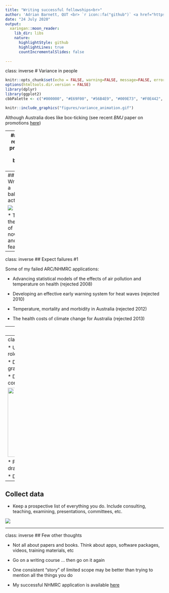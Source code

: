 ---
title: "Writing successful fellowships<br>"
author: 'Adrian Barnett, QUT <br> `r icon::fa("github")` <a href="https://github.com/agbarnett/"> agbarnett</a> (slides available on GitHub)<br> `r icon::fa("twitter")` <a href="https://twitter.com/aidybarnett"> aidybarnett</a><br> `r icon::fa("paper-plane")` <a href="mailto:a.barnett@qut.edu.au">a.barnett@qut.edu.au </a><br>'
date: "24 July 2020"
output:
  xaringan::moon_reader:
    lib_dir: libs
    nature:
      highlightStyle: github
      highlightLines: true
      countIncrementalSlides: false
      
---
class: inverse
# Variance in people
```{r setup, include=FALSE}
knitr::opts_chunk$set(echo = FALSE, warning=FALSE, message=FALSE, error=FALSE, comment='', dpi=400, fig.align='center')
options(htmltools.dir.version = FALSE)
library(dplyr)
library(ggplot2)
cbbPalette <- c("#000000", "#E69F00", "#56B4E9", "#009E73", "#F0E442", "#0072B2", "#D55E00", "#CC79A7")
```
<!--- see https://github.com/yihui/xaringan/wiki --->

<!--- from make_gganimate.R , also in figures subfolder --->

```{r, out.width='60%'}
knitr::include_graphics("figures/variance_animation.gif") 
```

<!--- Not going to get promoted based on box ticking.--->

Although Australia does like box-ticking (see recent _BMJ_ paper on promotions [here](https://www.bmj.com/content/369/bmj.m2081.long))

---
## The review process is a black box

<!--- make gif smaller ---> 

<img src="https://media.giphy.com/media/629GlaFwxaOdUajE9g/giphy.gif" width="240" height="240"/>

[What is excellence in research?](https://www.nature.com/articles/palcomms2016105)

[What do peer reviewers want?](https://link.springer.com/article/10.1186/s41073-017-0043-x)

* "I think that the proposals that rank the highest ... they’re stretching the boundaries of where we are in the research at the time.''

* "All grant writing is selling and I'm not interested in how clever you are or how intellectual you can be; I just want good, solid, doable research which is going to make a difference.''

<!--- have to see the process live to understand it --->

---
## Writing is a balancing act

![](https://media.giphy.com/media/l0kowbmFNVZAI/giphy.gif)

* Tread the line of novelty and feasibility

---
class: inverse
## Expect failures #1 

Some of my failed ARC/NHMRC applications:

* Advancing statistical models of the effects of air pollution and temperature on health (rejected 2008)

* Developing an effective early warning system for heat waves (rejected 2010)

* Temperature, mortality and morbidity in Australia (rejected 2012)

* The health costs of climate change for Australia (rejected 2013)

<!--- didn't convince people this was an issue --->
<!--- the system is reactionary --->


---
### Expect failures #2 

* In 2015 I had 7 failed fellowship applications and 0 successes

<!--- from https://github.com/agbarnett/quit.research --->

```{r, out.width='55%'}
knitr::include_graphics("figures/posterior_failures.jpg") 
```


* 23% posterior probability of being in the top half

* Need 12 failures to have a more than 90% probability of being in the bottom half

* Full blog [here](https://medianwatch.netlify.app/post/quit-research/)

<!--- little signal in failure --->
<!--- develop thick skin --->

---
class: inverse
## Chance

* Understand and acknowledge the role of luck in your career

* Don't be too downhearted if your grant gets rejected

* Don't over-interpret reviewers' comments

<img src="https://media.giphy.com/media/l2JJu8U8SoHhQEnoQ/giphy.gif" width="290" height="220"/>

* Failure could simply be luck of the draw

* Don't get carried away with success

---
## Collect data

* Keep a prospective list of everything you do. Include consulting, teaching, examining, presentations, committees, etc.

![](https://media.giphy.com/media/xkmQfH1TB0dLW/giphy.gif)

---
class: inverse
## Few other thoughts 

* Not all about papers and books. Think about apps, software packages, videos, training materials, etc

* Go on a writing course $\ldots$ then go on it again

* One consistent "story" of limited scope may be better than trying to mention all the things you do

* My successful NHMRC application is available [here](https://eprints.qut.edu.au/98764/1/APP1117784_Barnett_Grant_Proposal.pdf)

